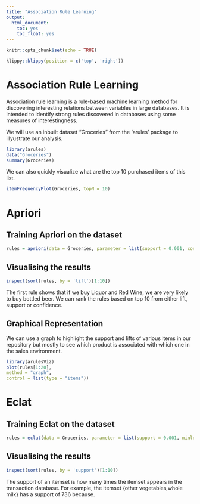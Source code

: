 ```yaml
---
title: "Association Rule Learning"
output:
  html_document:
    toc: yes
    toc_float: yes
---
```


```r
knitr::opts_chunk$set(echo = TRUE)
```
```r
klippy::klippy(position = c('top', 'right'))
```

# Association Rule Learning

Association rule learning is a rule-based machine learning method for discovering interesting relations between variables in large databases. It is intended to identify strong rules discovered in databases using some measures of interestingness.

We will use an inbuilt dataset “Groceries” from the ‘arules’ package to illyustrate our analysis.

```r
library(arules)
data("Groceries")
summary(Groceries)
```
We can also quickly visualize what are the top 10 purchased items of this list. 
```r
itemFrequencyPlot(Groceries, topN = 10)
```
# Apriori

## Training Apriori on the dataset

```r
rules = apriori(data = Groceries, parameter = list(support = 0.001, confidence = 0.80))
```


## Visualising the results

```r
inspect(sort(rules, by = 'lift')[1:10])
```

The first rule shows that if we buy Liquor and Red Wine, we are very likely to buy bottled beer. We can rank the rules based on top 10 from either lift, support or confidence.


## Graphical Representation

We can use a graph to highlight the support and lifts of various items in our repository but mostly to see which product is associated with which one in the sales environment.

```r
library(arulesViz)
plot(rules[1:20],
method = "graph",
control = list(type = "items"))
```
# Eclat

## Training Eclat on the dataset

```r
rules = eclat(data = Groceries, parameter = list(support = 0.001, minlen = 2))
```


## Visualising the results

```r
inspect(sort(rules, by = 'support')[1:10])
```

The support of an itemset is how many times the itemset appears in the transaction database. For example, the itemset {other vegetables,whole milk} has a support of 736 because.
